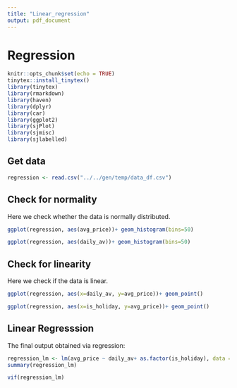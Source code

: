 ---
title: "Linear_regression"
output: pdf_document
---

# Regression
```{r setup, include=FALSE}
knitr::opts_chunk$set(echo = TRUE)
tinytex::install_tinytex()
library(tinytex)
library(rmarkdown)
library(haven)
library(dplyr)
library(car)
library(ggplot2)
library(sjPlot)
library(sjmisc)
library(sjlabelled)
```

## Get data
```{r open file}
regression <- read.csv("../../gen/temp/data_df.csv")
```
## Check for normality
Here we check whether the data is normally distributed.

```{r normality, echo=FALSE}
ggplot(regression, aes(avg_price))+ geom_histogram(bins=50)

ggplot(regression, aes(daily_av))+ geom_histogram(bins=50)

```
## Check for linearity
Here we check if the data is linear.

```{r linearity, echo=FALSE}
ggplot(regression, aes(x=daily_av, y=avg_price))+ geom_point()

ggplot(regression, aes(x=is_holiday, y=avg_price))+ geom_point()

```
## Linear Regresssion
The final output obtained via regression:

```{r regression, echo=FALSE}
regression_lm <- lm(avg_price ~ daily_av+ as.factor(is_holiday), data = regression);
summary(regression_lm)

vif(regression_lm)
```


